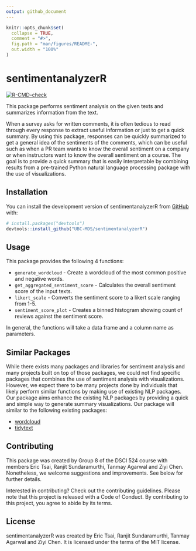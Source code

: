 ```yaml
---
output: github_document
---
```


<!-- README.md is generated from README.Rmd. Please edit that file -->

```r
knitr::opts_chunk$set(
  collapse = TRUE,
  comment = "#>",
  fig.path = "man/figures/README-",
  out.width = "100%"
)
```

# sentimentanalyzerR

<!-- badges: start -->

[![R-CMD-check](https://github.com/UBC-MDS/sentimentanalyzerR/actions/workflows/check_standard.yaml/badge.svg)](https://github.com/UBC-MDS/sentimentanalyzerR/actions/workflows/check_standard.yaml)

<!-- badges: end -->

This package performs sentiment analysis on the given texts and summarizes information from the text.

When a survey asks for written comments, it is often tedious to read through every response to extract useful information or just to get a quick summary. By using this package, responses can be quickly summarized to get a general idea of the sentiments of the comments, which can be useful such as when a PR team wants to know the overall sentiment on a company or when instructors want to know the overall sentiment on a course. The goal is to provide a quick summary that is easily interpretable by combining results from a pre-trained Python natural language processing package with the use of visualizations.

## Installation

You can install the development version of sentimentanalyzerR from [GitHub](https://github.com/) with:

``` r
# install.packages("devtools")
devtools::install_github("UBC-MDS/sentimentanalyzerR")
```

## Usage

This package provides the following 4 functions:

-   `generate_wordcloud` - Create a wordcloud of the most common positive and negative words.
-   `get_aggregated_sentiment_score` - Calculates the overall sentiment score of the input texts.
-   `likert_scale` - Converts the sentiment score to a likert scale ranging from 1-5.
-   `sentiment_score_plot` - Creates a binned histogram showing count of reviews against the sentiment score.

In general, the functions will take a data frame and a column name as parameters.

## Similar Packages

While there exists many packages and libraries for sentiment analysis and many projects built on top of those packages, we could not find specific packages that combines the use of sentiment analysis with visualizations. However, we expect there to be many projects done by individuals that likely perform similar functions by making use of existing NLP packages. Our package aims enhance the existing NLP packages by providing a quick and simple way to generate summary visualizations. Our package will similar to the following existing packages:

-   [wordcloud](https://cran.r-project.org/web/packages/wordcloud/wordcloud.pdf)
-   [tidytext](https://cran.r-project.org/web/packages/tidytext/vignettes/tidytext.html)

## Contributing

This package was created by Group 8 of the DSCI 524 course with members Eric Tsai, Ranjit Sundaramurthi, Tanmay Agarwal and Ziyi Chen. Nonetheless, we welcome suggestions and improvements. See below for further details.

Interested in contributing? Check out the contributing guidelines. Please note that this project is released with a Code of Conduct. By contributing to this project, you agree to abide by its terms.

## License

sentimentanalyzerR was created by Eric Tsai, Ranjit Sundaramurthi, Tanmay Agarwal and Ziyi Chen. It is licensed under the terms of the MIT license.
